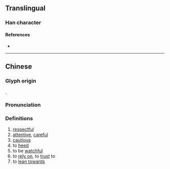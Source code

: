 {{character info}}
==Translingual==

===Han character===
{{Han char|rn=9|rad=人|as=14|sn=16|four=|canj=OHXC|ids=⿰亻與}}

====References====
* {{Han ref|kx=0120.040|hdz=10231.040|uh=349C|ud=13468}}

----

==Chinese==
{{zh-forms|t=㒜|s=𠇐}}

===Glyph origin===
{{Han compound|亻|與|ls=psc|c1=s|c2=p}}.

===Pronunciation===
{{zh-pron
|m=yǔ
|c=jyu5
|mc=
|oc=
|ma=
|cat=a,v
}}

===Definitions===
{{zh-hanzi}}

# [[respectful]]
# [[attentive]], [[careful]]
# [[cautious]]
# to [[heed]]
# to be [[watchful]]
# to [[rely on]], to [[trust]] to
# to [[lean towards]]